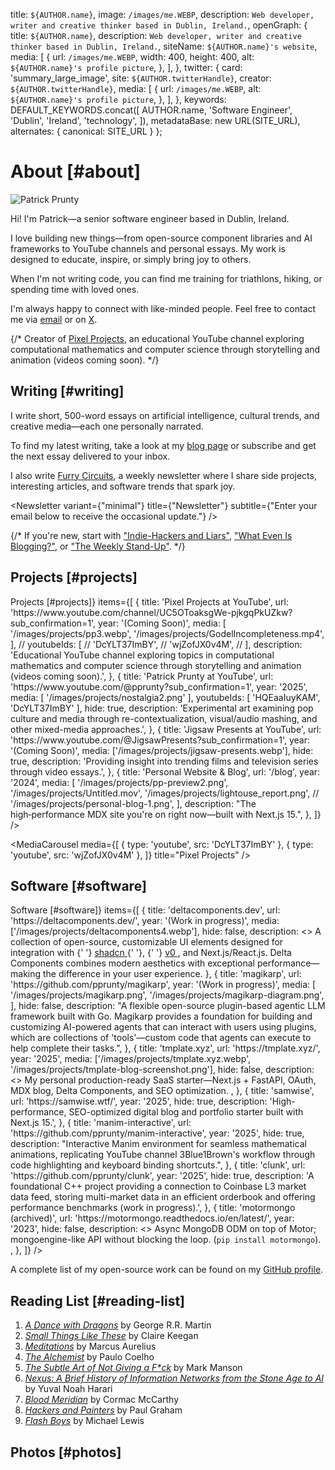 
  title: `${AUTHOR.name}`,
  image: `/images/me.WEBP`,
  description: `Web developer, writer and creative thinker based in Dublin, Ireland.`,
  openGraph: {
    title: `${AUTHOR.name}`,
    description: `Web developer, writer and creative thinker based in Dublin, Ireland.`,
    siteName: `${AUTHOR.name}'s website`,
    media: [
      {
        url: `/images/me.WEBP`,
        width: 400,
        height: 400,
        alt: `${AUTHOR.name}'s profile picture`,
      },
    ],
  },
  twitter: {
    card: 'summary_large_image',
    site: `${AUTHOR.twitterHandle}`,
    creator: `${AUTHOR.twitterHandle}`,
    media: [
      {
        url: `/images/me.WEBP`,
        alt: `${AUTHOR.name}'s profile picture`,
      },
    ],
  },
  keywords: DEFAULT_KEYWORDS.concat([
    AUTHOR.name,
    'Software Engineer',
    'Dublin',
    'Ireland',
    'technology',
  ]),
  metadataBase: new URL(SITE_URL),
    alternates: {
      canonical: SITE_URL
    }
};

# About [#about]

<UniqueViewers />

<Image
  src="/images/me-sketch2.png"
  alt="Patrick Prunty"
  className="bg-gray-100 block mt-5 mb-5 mx-auto w-40 rounded-full h-auto sm:float-right sm:ml-5 sm:mb-5 object-cover overflow-hidden aspect-square"
  width={200}
  height={200}
  priority
  quality={100}
/>

Hi! I'm Patrick—a senior software engineer based in Dublin, Ireland.

I love building new things—from open-source component libraries and AI frameworks to YouTube channels and personal essays. My work is designed to educate, inspire, or simply bring joy to others.

When I'm not writing code, you can find me training for triathlons, hiking, or spending time with loved ones.

I'm always happy to connect with like-minded people. Feel free to contact me via [email](mailto:patrickprunty.business@gmail.com) or on [X](https://x.com/pprunty_).

{/*
Creator of [Pixel Projects](https://www.youtube.com/channel/UC5OToaksgWe-pjkgqPkUZkw?sub_confirmation=1), an educational YouTube channel exploring computational mathematics and computer science through storytelling and animation (videos coming soon).
*/}

## Writing [#writing]

I write short, 500-word essays on artificial intelligence, cultural trends, and creative media—each one personally narrated.

To find my latest writing, take a look at my [blog page](/blog) or subscribe and get the next essay delivered to your inbox.

I also write [Furry Circuits](https://furycircuits.substack.com), a weekly newsletter where I share side projects, interesting articles, and software trends that spark joy.

<Newsletter variant={"minimal"} title={"Newsletter"} subtitle={"Enter your email below to receive the occasional update."} />

{/*
If you're new, start with
["Indie-Hackers and Liars"](), ["What Even Is Blogging?"](), or ["The Weekly Stand-Up"]().
*/}

## Projects [#projects]

<Section
  sectionName={<>Projects [#projects]</>}
  items={[
    {
      title: 'Pixel Projects at YouTube',
      url: 'https://www.youtube.com/channel/UC5OToaksgWe-pjkgqPkUZkw?sub_confirmation=1',
      year: '(Coming Soon)',
      media: [
        '/images/projects/pp3.webp',
        '/images/projects/GodelIncompleteness.mp4',
      ],
//       youtubeIds: [
//       'DcYLT37ImBY',
//       'wjZofJX0v4M',
//       ],
      description:
        'Educational YouTube channel exploring topics in computational mathematics and computer science through storytelling and animation (videos coming soon).',
    },
    {
      title: 'Patrick Prunty at YouTube',
      url: 'https://www.youtube.com/@pprunty?sub_confirmation=1',
      year: '2025',
        media: [
        '/images/projects/nostalgia2.png'
        ],
        youtubeIds: [
        'HQEaaIuyKAM',
        'DcYLT37ImBY'
        ],
     hide: true,
      description:
          'Experimental art examining pop culture and media through re-contextualization, visual/audio mashing, and other mixed-media approaches.',
    },
    {
      title: 'Jigsaw Presents at YouTube',
      url: 'https://www.youtube.com/@JigsawPresents?sub_confirmation=1',
      year: '(Coming Soon)',
      media: ['/images/projects/jigsaw-presents.webp'],
      hide: true,
      description:
        'Providing insight into trending films and television series through video essays.',
    },
    {
      title: 'Personal Website & Blog',
      url: '/blog',
      year: '2024',
      media: [
        '/images/projects/pp-preview2.png',
        '/images/projects/Untitled.mov',
        '/images/projects/lightouse_report.png',
//         '/images/projects/personal-blog-1.png',
      ],
      description:
        "The high‑performance MDX site you're on right now—built with Next.js 15.",
    },
  ]}
/>

<MediaCarousel
  media={[
    { type: 'youtube', src: 'DcYLT37ImBY' },
    { type: 'youtube', src: 'wjZofJX0v4M' },
  ]}
  title="Pixel Projects"
/>

## Software [#software]

<Section
  sectionName={<>Software [#software]</>}
  items={[
    {
      title: 'deltacomponents.dev',
      url: 'https://deltacomponents.dev/',
      year: '(Work in progress)',
      media: ['/images/projects/deltacomponents4.webp'],
      hide: false,
      description:
        <>
        A collection of open-source, customizable UI elements designed for integration with
        {' '}
        <a href="https://ui.shadcn.com/" target="_blank" rel="noopener noreferrer">
        shadcn
        </a>
        {' '}, {' '}
        <a href="https://v0.dev/chat" target="_blank" rel="noopener noreferrer">
        v0
        </a>
        , and Next.js/React.js. Delta Components combines modern aesthetics with exceptional performance—making the difference in your user experience.
        </>
    },
    {
      title: 'magikarp',
      url: 'https://github.com/pprunty/magikarp',
      year: '(Work in progress)',
      media: [
      '/images/projects/magikarp.png',
      '/images/projects/magikarp-diagram.png',
      ],
      hide: false,
      description:
        "A flexible open-source plugin-based agentic LLM framework built with Go. Magikarp provides a foundation for building and customizing AI-powered agents that can interact with users using plugins, which are collections of 'tools'—custom code that agents can execute to help complete their tasks.",
    },
    {
      title: 'tmplate.xyz',
      url: 'https://tmplate.xyz/',
      year: '2025',
      media: ['/images/projects/tmplate.xyz.webp', '/images/projects/tmplate-blog-screenshot.png'],
      hide: false,
      description:
        <>
         My personal production-ready SaaS starter—Next.js + FastAPI, OAuth, MDX blog, Delta Components, and SEO optimization.
        </>,
    },
    {
      title: 'samwise',
      url: 'https://samwise.wtf/',
      year: '2025',
      hide: true,
      description:
        'High-performance, SEO-optimized digital blog and portfolio starter built with Next.js 15.',
    },
    {
      title: 'manim-interactive',
      url: 'https://github.com/pprunty/manim-interactive',
      year: '2025',
      hide: true,
      description:
        "Interactive Manim environment for seamless mathematical animations, replicating YouTube channel 3Blue1Brown's workflow through code highlighting and keyboard binding shortcuts.",
    },
    {
      title: 'clunk',
      url: 'https://github.com/pprunty/clunk',
      year: '2025',
      hide: true,
      description:
        'A foundational C++ project providing a connection to Coinbase L3 market data feed, storing multi-market data in an efficient orderbook and offering performance benchmarks (work in progress).',
    },
    {
      title: 'motormongo (archived)',
      url: 'https://motormongo.readthedocs.io/en/latest/',
      year: '2023',
      hide: false,
      description:
        <>
        Async MongoDB ODM on top of Motor; mongoengine-like API without blocking the loop. (<code>pip install motormongo</code>).
        </>,
    },
  ]}
/>

A complete list of my open-source work can be found on my [GitHub profile](https://github.com/pprunty).

## Reading List [#reading-list]

1. *[A Dance with Dragons](https://en.wikipedia.org/wiki/A_Dance_with_Dragons)* by George R.R. Martin <Badge />
2. *[Small Things Like These](https://en.wikipedia.org/wiki/Small_Things_Like_These)* by Claire Keegan <Badge />
3. *[Meditations](https://en.wikipedia.org/wiki/Meditations)* by Marcus Aurelius <Badge />
4. [*The Alchemist*](https://en.wikipedia.org/wiki/The_Alchemist_(novel)) by Paulo Coelho <Badge />
5. [*The Subtle Art of Not Giving a F\*ck*](https://en.wikipedia.org/wiki/The_Subtle_Art_of_Not_Giving_a_F*ck) by Mark Manson <Badge />
6. [*Nexus: A Brief History of Information Networks from the Stone Age to AI*](https://www.ynharari.com/book/nexus/) by Yuval Noah Harari <Badge />
7. [*Blood Meridian*](https://en.wikipedia.org/wiki/Blood_Meridian) by Cormac McCarthy
8. [*Hackers and Painters*](https://en.wikipedia.org/wiki/Hackers_%26_Painters) by Paul Graham
9. [*Flash Boys*](https://en.wikipedia.org/wiki/Flash_Boys) by Michael Lewis

## Photos [#photos]

<PhotoGrid />